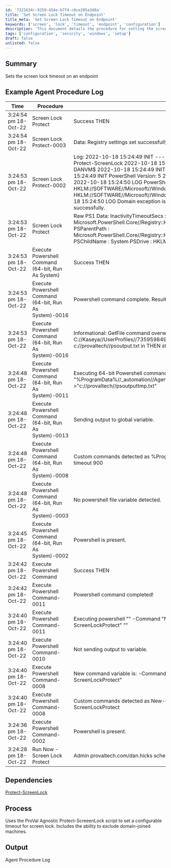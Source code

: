 ```yaml
---
id: '7321634c-9259-454e-b7f4-c0ce205a3d8a'
title: 'Set Screen Lock Timeout on Endpoint'
title_meta: 'Set Screen Lock Timeout on Endpoint'
keywords: ['screen', 'lock', 'timeout', 'endpoint', 'configuration']
description: 'This document details the procedure for setting the screen lock timeout on an endpoint using the ProVal Agnostic Protect-ScreenLock script. It includes example logs, dependencies, and the process of implementation, ensuring proper configuration and execution.'
tags: ['configuration', 'security', 'windows', 'setup']
draft: false
unlisted: false
---
```

## Summary

Sets the screen lock timeout on an endpoint

## Example Agent Procedure Log

| Time                     | Procedure                                    | Status                                                                                                                | User                             |
|--------------------------|----------------------------------------------|-----------------------------------------------------------------------------------------------------------------------|----------------------------------|
| 3:24:54 pm 18-Oct-22     | Screen Lock Protect                          | Success THEN                                                                                                         | provaltech.com/dan.hicks        |
| 3:24:54 pm 18-Oct-22     | Screen Lock Protect-0003                    | Data: Registry settings set successfully.                                                                             | provaltech.com/dan.hicks        |
| 3:24:53 pm 18-Oct-22     | Screen Lock Protect-0002                    | Log: 2022-10-18 15:24:49 INIT ----------------------------------------------- 2022-10-18 15:24:49 INIT Protect-ScreenLock 2022-10-18 15:24:49 INIT System: DEV-WIN11-DANVM 2022-10-18 15:24:49 INIT User: DEV-WIN11-DANVM$ 2022-10-18 15:24:49 INIT OS Bitness: AMD64 2022-10-18 15:24:49 INIT PowerShell Bitness: 64 2022-10-18 15:24:49 INIT PowerShell Version: 5 2022-10-18 15:24:49 INIT ----------------------------------------------- 2022-10-18 15:24:50 LOG PowerShell is already at or above version 5. 2022-10-18 15:24:50 LOG Checking HKLM://SOFTWARE//Microsoft//Windows//CurrentVersion//Policies//System:InactivityTimeoutSecs... 2022-10-18 15:24:50 LOG HKLM://SOFTWARE//Microsoft//Windows//CurrentVersion//Policies//System:InactivityTimeoutSecs needs configuration. 2022-10-18 15:24:50 LOG Domain exception is not active. Running configuration update. 2022-10-18 15:24:50 DATA Registry settings set successfully. | provaltech.com/dan.hicks        |
| 3:24:53 pm 18-Oct-22     | Screen Lock Protect                          | Raw PS1 Data: InactivityTimeoutSecs : 900 PSPath : Microsoft.PowerShell.Core//Registry::HKEY_LOCAL_MACHINE//SOFTWARE//Microsoft//Windows//CurrentVersion//Policies//System PSParentPath : Microsoft.PowerShell.Core//Registry::HKEY_LOCAL_MACHINE//SOFTWARE//Microsoft//Windows//CurrentVersion//Policies PSChildName : System PSDrive : HKLM PSProvider : Microsoft.PowerShell.Core//Registry | provaltech.com/dan.hicks        |
| 3:24:53 pm 18-Oct-22     | Execute Powershell Command (64-bit, Run As System) | Success THEN                                                                                                         | provaltech.com/dan.hicks        |
| 3:24:53 pm 18-Oct-22     | Execute Powershell Command (64-bit, Run As System)-0016 | Powershell command complete. Results returned to global variable #global:psresult# and saved in Agent's Documents tab of server. | provaltech.com/dan.hicks        |
| 3:24:53 pm 18-Oct-22     | Execute Powershell Command (64-bit, Run As System)-0016 | Informational: GetFile command overwrote the server file C://Kaseya//UserProfiles//735959849026022//GetFiles//..//docs//psoutput.txt with the new contents from c://provaltech//psoutput.txt in THEN step 3. | provaltech.com/dan.hicks        |
| 3:24:48 pm 18-Oct-22     | Execute Powershell Command (64-bit, Run As System)-0011 | Executing 64-bit Powershell command as System: "" -command "%ProgramData%//_automation//AgentProcedure//ScreenLockProtect//Protect-ScreenLock.ps1 -timeout 900" >"c://provaltech//psoutputtmp.txt" | provaltech.com/dan.hicks        |
| 3:24:48 pm 18-Oct-22     | Execute Powershell Command (64-bit, Run As System)-0013 | Sending output to global variable.                                                                                  | provaltech.com/dan.hicks        |
| 3:24:48 pm 18-Oct-22     | Execute Powershell Command (64-bit, Run As System)-0008 | Custom commands detected as %ProgramData%//_automation//AgentProcedure//ScreenLockProtect//Protect-ScreenLock.ps1 -timeout 900 | provaltech.com/dan.hicks        |
| 3:24:48 pm 18-Oct-22     | Execute Powershell Command (64-bit, Run As System)-0003 | No powershell file variable detected.                                                                                | provaltech.com/dan.hicks        |
| 3:24:45 pm 18-Oct-22     | Execute Powershell Command (64-bit, Run As System)-0002 | Powershell is present.                                                                                              | provaltech.com/dan.hicks        |
| 3:24:42 pm 18-Oct-22     | Execute Powershell Command                      | Success THEN                                                                                                         | provaltech.com/dan.hicks        |
| 3:24:42 pm 18-Oct-22     | Execute Powershell Command-0011                | Powershell command completed!                                                                                        | provaltech.com/dan.hicks        |
| 3:24:40 pm 18-Oct-22     | Execute Powershell Command-0011                | Executing powershell "" -Command "New-Item -Type Directory -Path $env:ProgramData//_automation//AgentProcedure -name ScreenLockProtect" "" | provaltech.com/dan.hicks        |
| 3:24:40 pm 18-Oct-22     | Execute Powershell Command-0010                | Not sending output to variable.                                                                                     | provaltech.com/dan.hicks        |
| 3:24:40 pm 18-Oct-22     | Execute Powershell Command-0008                | New command variable is: -Command "New-Item -Type Directory -Path $env:ProgramData//_automation//AgentProcedure -name ScreenLockProtect" | provaltech.com/dan.hicks        |
| 3:24:40 pm 18-Oct-22     | Execute Powershell Command-0008                | Custom commands detected as New-Item -Type Directory -Path $env:ProgramData//_automation//AgentProcedure -name ScreenLockProtect | provaltech.com/dan.hicks        |
| 3:24:36 pm 18-Oct-22     | Execute Powershell Command-0002                | Powershell is present.                                                                                              | provaltech.com/dan.hicks        |
| 3:24:28 pm 18-Oct-22     | Run Now - Screen Lock Protect                  | Admin provaltech.com/dan.hicks scheduled procedure Run Now - Screen Lock Protect to run at Oct 18 2022 3:24PM       |                                  |

## Dependencies

[Protect-ScreenLock](https://proval.itglue.com/DOC-5078775-8381648)

## Process

Uses the ProVal Agnostic Protect-ScreeenLock script to set a configurable timeout for screen lock. Includes the ability to exclude domain-joined machines.

## Output

Agent Procedure Log












